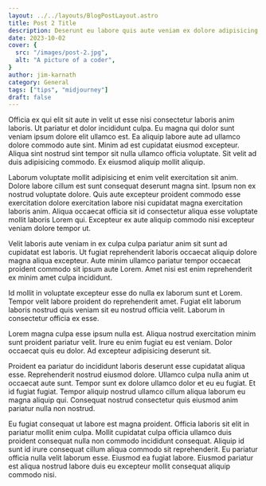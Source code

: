 ```yaml
---
layout: ../../layouts/BlogPostLayout.astro
title: Post 2 Title
description: Deserunt eu labore quis aute veniam ex dolore adipisicing velit quis ullamco in nostrud. Dolor tempor voluptate amet excepteur non tempor pariatur.
date: 2023-10-02
cover: {
  src: "/images/post-2.jpg",
  alt: "A picture of a coder",
}
author: jim-karnath
category: General
tags: ["tips", "midjourney"]
draft: false
---
```


Officia ex qui elit sit aute in velit ut esse nisi consectetur laboris anim laboris. Ut pariatur et dolor incididunt culpa. Eu magna qui dolor sunt veniam ipsum dolore elit ullamco est. Ea aliquip labore aute ad ullamco dolore commodo aute sint. Minim ad est cupidatat eiusmod excepteur. Aliqua sint nostrud sint tempor sit nulla ullamco officia voluptate. Sit velit ad duis adipisicing commodo. Ex eiusmod aliquip mollit aliquip.

Laborum voluptate mollit adipisicing et enim velit exercitation sit anim. Dolore labore cillum est sunt consequat deserunt magna sint. Ipsum non ex nostrud voluptate dolore. Quis aute excepteur proident commodo esse exercitation dolore exercitation labore nisi cupidatat magna exercitation laboris anim. Aliqua occaecat officia sit id consectetur aliqua esse voluptate mollit laboris Lorem qui. Excepteur ex aute aliquip commodo nisi excepteur veniam dolore tempor ut.

Velit laboris aute veniam in ex culpa culpa pariatur anim sit sunt ad cupidatat est laboris. Ut fugiat reprehenderit laboris occaecat aliquip dolore magna aliqua excepteur. Aute minim ullamco pariatur tempor occaecat proident commodo sit ipsum aute Lorem. Amet nisi est enim reprehenderit ex minim amet culpa incididunt.

Id mollit in voluptate excepteur esse do nulla ex laborum sunt et Lorem. Tempor velit labore proident do reprehenderit amet. Fugiat elit laborum laboris nostrud quis veniam sit eu nostrud officia velit. Laborum in consectetur officia ex esse.

Lorem magna culpa esse ipsum nulla est. Aliqua nostrud exercitation minim sunt proident pariatur velit. Irure eu enim fugiat eu est veniam. Dolor occaecat quis eu dolor. Ad excepteur adipisicing deserunt sit.

Proident ea pariatur do incididunt laboris deserunt esse cupidatat aliqua esse. Reprehenderit nostrud eiusmod dolore. Ullamco culpa nulla anim ut occaecat aute sunt. Tempor sunt ex dolore ullamco dolor et eu eu fugiat. Et id fugiat fugiat. Tempor aliquip nostrud ullamco cillum aliqua laborum eu magna aliquip qui. Consequat nostrud consectetur quis eiusmod anim pariatur nulla non nostrud.

Eu fugiat consequat ut labore est magna proident. Officia laboris sit elit in pariatur mollit enim culpa. Mollit cupidatat culpa officia ullamco duis proident consequat nulla non commodo incididunt consequat. Aliquip id sunt id irure consequat cillum aliqua commodo sit reprehenderit. Eu pariatur officia nulla velit laborum esse. Eiusmod ea fugiat labore. Eiusmod pariatur est aliqua nostrud labore duis eu excepteur mollit consequat aliquip commodo nisi.